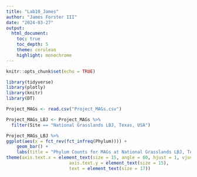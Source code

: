 ```yaml
---
title: "Lab10_James"
author: "James Forster III"
date: "2024-03-27"
output: 
  html_document:
    toc: true
    toc_depth: 5
    theme: cerulean 
    highlight: monochrome
---
```


```r
knitr::opts_chunk$set(echo = TRUE)
```

```r
library(tidyverse)
library(plotly)
library(knitr)
library(DT)
```

```r
Project_MAGs <- read.csv("Project_MAGs.csv") 
```

```r
Project_MAGs_LBJ <- Project_MAGs %>% 
  filter(Site == "National Grasslands LBJ, Texas, USA")
```

```r
Project_MAGs_LBJ %>% 
ggplot(aes(x = fct_rev(fct_infreq(Phylum)))) +
    geom_bar() +
    labs(title = "Phylum Counts for MAGs at National Grasslands LBJ, Texas, USA", x = "Phylum", y = "Number of MAGs") +
theme(axis.text.x = element_text(size = 15, angle = 60, hjust = 1, vjust = 1),
                        axis.text.y = element_text(size = 15),
                        text = element_text(size = 17))
```

